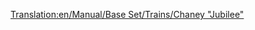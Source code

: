 [[Translation:en/Manual/Base Set/Trains/Chaney "Jubilee"]]
{{hu/Navbox Mozdonyok}}
{{hu/Vonatok|Name=Chaney "Jubilee"
|Image=[[File:en/Chaneyjubilee.png]]
|Cost=£15,234 ($30.468)
|Speed=112 km/h (70 mph)
|Weight=131 t
|Power=1,000 LE (746 kW)
|Annual=£1,968 ($3.936)
|Designed=1934
|Lifespan=21
|Capacity=N/A
|Leírás=
A mérsékelt éghajlat középkategóriás kezdőmozdonya. Üzemeltetése drágább, mint a Kirby Paul Tank üzemeltetése, a Ginzu A4 pedig gyorsabb és erősebb, köztes megoldásként viszont igazán hasznos lehet. 
|Valósság=Ez az [http://vonattal-termeszetesen.blog.hu/2014/02/16/a_transport_tycoon_vonatai LMS "Jubilee" sorozat], expressz utasforgalom céljára épített mozdony. 
}}